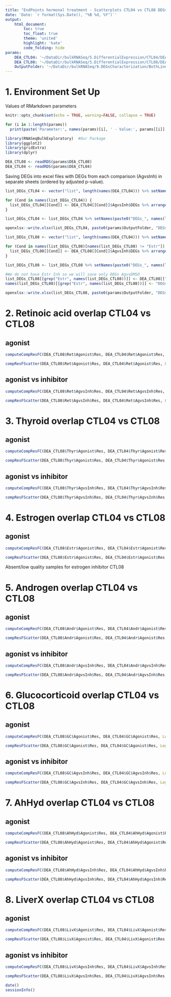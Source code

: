 ```yaml
---
title: "EndPoints hormonal treatment - Scatterplots CTL04 vs CTL08 DEGs"
date: 'Date: `r format(Sys.Date(), "%B %d, %Y")`'
output:
    html_document:
        toc: true
        toc_float: true
        theme: 'united'
        highlight: 'kate'
        code_folding: hide
params: 
    DEA_CTL04: '~/DataDir/bulkRNASeq/5.DifferentialExpression/CTL04/DEARes.rds'
    DEA_CTL08: '~/DataDir/bulkRNASeq/5.DifferentialExpression/CTL08/DEARes.rds'
    OutputFolder: '~/DataDir/bulkRNASeq/9.DEGsCharacterization/BothLines/'
---
```


# 1. Environment Set Up

Values of RMarkdown parameters

```r
knitr::opts_chunk$set(echo = TRUE, warning=FALSE, collapse = TRUE)
```

```r
for (i in 1:length(params))
  print(paste('Parameter:', names(params)[i], ' - Value:', params[[i]], '- Class:', class(params[[i]])))
```

```r
library(RNASeqBulkExploratory)  #Our Package
library(ggplot2)
library(gridExtra)
library(dplyr)
```

```r
DEA_CTL08 <- readRDS(params$DEA_CTL08)
DEA_CTL04 <- readRDS(params$DEA_CTL04)
```

Saving DEGs into excel files with DEGs from each comparison (AgvsInh) in separate sheets (ordered by adjusted p-value).

```r
list_DEGs_CTL04 <- vector("list", length(names(DEA_CTL04))) %>% setNames(names(DEA_CTL04))

for (Cond in names(list_DEGs_CTL04)) {
  list_DEGs_CTL04[[Cond]] <- DEA_CTL04[[Cond]]$AgvsInh$DEGs %>% arrange(padj)
}

list_DEGs_CTL04 <- list_DEGs_CTL04 %>% setNames(paste0("DEGs_", names(list_DEGs_CTL04), "_AgvsInh"))

openxlsx::write.xlsx(list_DEGs_CTL04, paste0(params$OutputFolder, "DEGs_CTL04_AgvsInh.xlsx"), rowNames = TRUE, headerStyle = openxlsx::createStyle(textDecoration = "Bold"))
```

```r
list_DEGs_CTL08 <- vector("list", length(names(DEA_CTL04))) %>% setNames(names(DEA_CTL04)) #keep CTL04 to have the same order in the final file

for (Cond in names(list_DEGs_CTL08)[names(list_DEGs_CTL08) != "Estr"]) {
  list_DEGs_CTL08[[Cond]] <- DEA_CTL08[[Cond]]$AgvsInh$DEGs %>% arrange(padj)
}

list_DEGs_CTL08 <- list_DEGs_CTL08 %>% setNames(paste0("DEGs_", names(list_DEGs_CTL08), "_AgvsInh"))

#We do not have Estr Inh so we will save only DEGs AgvsDMSO
list_DEGs_CTL08[[grep("Estr", names(list_DEGs_CTL08))]] <- DEA_CTL08[["Estr"]]$Agonist$DEGs %>% arrange(padj)
names(list_DEGs_CTL08)[[grep("Estr", names(list_DEGs_CTL08))]] <- "DEGs_Estr_AgvsDMSO"

openxlsx::write.xlsx(list_DEGs_CTL08, paste0(params$OutputFolder, "DEGs_CTL08_AgvsInh.xlsx"), rowNames = TRUE, headerStyle = openxlsx::createStyle(textDecoration = "Bold"))
```

# 2. Retinoic acid overlap CTL04 vs CTL08 {.tabset}
## agonist

```r
computeCompResFC(DEA_CTL08$Ret$Agonist$Res, DEA_CTL04$Ret$Agonist$Res, LogFCth = 1, padjth = 0.01, LogFCceil = 1000, padjceil = 0)$topGenes
```

```r
compResFScatter(DEA_CTL08$Ret$Agonist$Res, DEA_CTL04$Ret$Agonist$Res, LogFCth = 1, padjth = 0.01, LogFCceil = 8, padjceil = 0, Interactive = TRUE)
```

## agonist vs inhibitor
```r
computeCompResFC(DEA_CTL08$Ret$AgvsInh$Res, DEA_CTL04$Ret$AgvsInh$Res, LogFCth = 1, padjth = 0.01 , LogFCceil = 1000, padjceil = 0)$topGenes
```


```r
compResFScatter(DEA_CTL08$Ret$AgvsInh$Res, DEA_CTL04$Ret$AgvsInh$Res, LogFCth = 1, padjth = 0.01 , LogFCceil = 8, padjceil = 0, Interactive = TRUE)
```

# 3. Thyroid overlap CTL04 vs CTL08 {.tabset}
## agonist

```r
computeCompResFC(DEA_CTL08$Thyr$Agonist$Res, DEA_CTL04$Thyr$Agonist$Res, LogFCth = 1, padjth = 0.01, LogFCceil = 1000,padjceil = 0)$topGenes
```

```r
compResFScatter(DEA_CTL08$Thyr$Agonist$Res, DEA_CTL04$Thyr$Agonist$Res, LogFCth = 1, padjth = 0.01, padjceil = 0, Interactive = TRUE)
```

## agonist vs inhibitor


```r
computeCompResFC(DEA_CTL08$Thyr$AgvsInh$Res, DEA_CTL04$Thyr$AgvsInh$Res, LogFCth = 1, padjth = 0.01, LogFCceil = 1000,padjceil = 0)$topGenes
```

```r
compResFScatter(DEA_CTL08$Thyr$AgvsInh$Res, DEA_CTL04$Thyr$AgvsInh$Res, LogFCth = 1, padjth = 0.01, padjceil = 0, Interactive = TRUE)
```

# 4. Estrogen overlap CTL04 vs CTL08 {.tabset}
## agonist


```r
computeCompResFC(DEA_CTL08$Estr$Agonist$Res, DEA_CTL04$Estr$Agonist$Res, LogFCth = 1, padjth = 0.01, LogFCceil = 1000,padjceil = 0)$topGenes
```

```r
compResFScatter(DEA_CTL08$Estr$Agonist$Res, DEA_CTL04$Estr$Agonist$Res, LogFCth = 1, padjth = 0.01, padjceil = 0, Interactive = TRUE)
```

Absent/low quality samples for estrogen inhibitor CTL08 


# 5. Androgen overlap CTL04 vs CTL08 {.tabset}
## agonist


```r
computeCompResFC(DEA_CTL08$Andr$Agonist$Res, DEA_CTL04$Andr$Agonist$Res, LogFCth = 1, padjth = 0.01, LogFCceil = 1000,padjceil = 0)$topGenes
```

```r
compResFScatter(DEA_CTL08$Andr$Agonist$Res, DEA_CTL04$Andr$Agonist$Res, LogFCth = 1, padjth = 0.01, padjceil = 0, Interactive = TRUE)
```

## agonist vs inhibitor


```r
computeCompResFC(DEA_CTL08$Andr$AgvsInh$Res, DEA_CTL04$Andr$AgvsInh$Res, LogFCth = 1, padjth = 0.01, LogFCceil = 1000, padjceil = 0)$topGenes
```

```r
compResFScatter(DEA_CTL08$Andr$AgvsInh$Res, DEA_CTL04$Andr$AgvsInh$Res, LogFCth = 1, padjth = 0.01, padjceil = 0, Interactive = TRUE)
```


# 6. Glucocorticoid overlap CTL04 vs CTL08 {.tabset}
## agonist


```r
computeCompResFC(DEA_CTL08$GC$Agonist$Res, DEA_CTL04$GC$Agonist$Res, LogFCth = 1, padjth = 0.01, LogFCceil = 1000, padjceil = 0)$topGenes
```

```r
compResFScatter(DEA_CTL08$GC$Agonist$Res, DEA_CTL04$GC$Agonist$Res, LogFCth = 1, padjth = 0.01, padjceil = 0, Interactive = TRUE)
```

## agonist vs inhibitor


```r
computeCompResFC(DEA_CTL08$GC$AgvsInh$Res, DEA_CTL04$GC$AgvsInh$Res, LogFCth = 1, padjth = 0.01, padjceil = 0, LogFCceil = 1000)$topGenes
```

```r
compResFScatter(DEA_CTL08$GC$AgvsInh$Res, DEA_CTL04$GC$AgvsInh$Res, LogFCth = 1, padjth = 0.01, padjceil = 0, LogFCceil = 6, Interactive = TRUE)
```


# 7. AhHyd overlap CTL04 vs CTL08 {.tabset}
## agonist


```r
computeCompResFC(DEA_CTL08$AhHyd$Agonist$Res, DEA_CTL04$AhHyd$Agonist$Res, LogFCth = 1, padjth = 0.01, LogFCceil = 1000, padjceil = 0)$topGenes
```

```r
compResFScatter(DEA_CTL08$AhHyd$Agonist$Res, DEA_CTL04$AhHyd$Agonist$Res, LogFCth = 1, padjth = 0.01, padjceil = 0, Interactive = TRUE)
```

## agonist vs inhibitor

```r
computeCompResFC(DEA_CTL08$AhHyd$AgvsInh$Res, DEA_CTL04$AhHyd$AgvsInh$Res, LogFCth = 1, padjth = 0.01, LogFCceil = 1000, padjceil = 0)$topGenes
```

```r
compResFScatter(DEA_CTL08$AhHyd$AgvsInh$Res, DEA_CTL04$AhHyd$AgvsInh$Res, LogFCth = 1, padjth = 0.01, padjceil = 0, Interactive = TRUE)
```


# 8. LiverX overlap CTL04 vs CTL08 {.tabset}
## agonist

```r
computeCompResFC(DEA_CTL08$LivX$Agonist$Res, DEA_CTL04$LivX$Agonist$Res, LogFCth = 1, padjth = 0.01, LogFCceil = 1000, padjceil = 0)$topGenes
```

```r
compResFScatter(DEA_CTL08$LivX$Agonist$Res, DEA_CTL04$LivX$Agonist$Res, LogFCth = 1, padjth = 0.01, padjceil = 0, Interactive = TRUE)
```

## agonist vs inhibitor

```r
computeCompResFC(DEA_CTL08$LivX$AgvsInh$Res, DEA_CTL04$LivX$AgvsInh$Res, LogFCth = 1, padjth = 0.01, padjceil = 0, LogFCceil = 1000)$topGenes
```

```r
compResFScatter(DEA_CTL08$LivX$AgvsInh$Res, DEA_CTL04$LivX$AgvsInh$Res, LogFCth = 1, padjth = 0.01, padjceil = 0, Interactive = TRUE)
```

```r
date()
sessionInfo()
```

